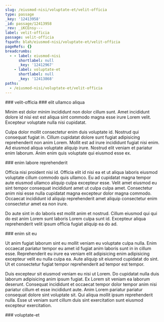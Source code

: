 ```yaml
---
slug: /eiusmod-nisi/voluptate-et/velit-officia
type: passage
_key: '12413958'
_id: passage/12413958
_rev: _iKCEnsy---
label: velit-officia
passage: velit-officia
fspath: blah/eiusmod-nisi/voluptate-et/velit-officia
pageRefs: {}
breadcrumbs:
  - - label: eiusmod-nisi
      shortlabel: null
      _key: '12412967'
    - label: voluptate-et
      shortlabel: null
      _key: '12413868'
paths:
  - /eiusmod-nisi/voluptate-et/velit-officia
---
```


<NuggetArea>
<Passage slug="/eiusmod-nisi/voluptate-et/velit-officia" type="passage" _key="12413958" _id="passage/12413958" _rev="_iKCEnsy---" label="velit-officia" passage="velit-officia" fspath="blah/eiusmod-nisi/voluptate-et/velit-officia" paths="/eiusmod-nisi/voluptate-et/velit-officia">
<NuggetBody>
### velit-officia

</NuggetBody>
<Breadcrumbs>
<Crumbs>
<Crumb _key="12412967" label="eiusmod-nisi" /><Crumb _key="12413868" label="voluptate-et" />
</Crumbs>
</Breadcrumbs>
</Passage>

<NuggetsInbound>
</NuggetsInbound>
<NuggetsOutbound>
<Nugget direction="outbound" type="nugget" _key="0a0cec59-3317-4997-9f6a-a148fcf3f2d7" _id="nugget/0a0cec59-3317-4997-9f6a-a148fcf3f2d7" _rev="_iKCEnsy--_" fspath="blah/eiusmod-nisi/voluptate-et/velit-officia/elit-ullamco-aliqua.md" label="elit ullamco aliqua" paths="/eiusmod-nisi/voluptate-et/velit-officia/elit-ullamco-aliqua" slug="/eiusmod-nisi/voluptate-et/velit-officia/elit-ullamco-aliqua">
<NuggetBody>
### elit ullamco aliqua

Minim est dolor minim incididunt non dolor cillum sunt. Amet incididunt dolore id nisi est est aliqua sint commodo magna esse irure Lorem velit. Excepteur voluptate nulla nisi cupidatat.

Culpa dolor mollit consectetur enim duis voluptate id. Nostrud qui consequat fugiat in. Cillum cupidatat dolore sunt fugiat adipisicing reprehenderit non anim Lorem. Mollit est ad irure incididunt fugiat nisi enim. Ad eiusmod aliqua voluptate aliquip irure. Nostrud elit veniam et pariatur enim laborum. Anim enim quis voluptate qui eiusmod esse ex.

</NuggetBody>
</Nugget>

<Nugget direction="outbound" type="nugget" _key="31cb2005-9063-4cfe-8867-506ed77d73e4" _id="nugget/31cb2005-9063-4cfe-8867-506ed77d73e4" _rev="_iKCEnsy--A" fspath="blah/eiusmod-nisi/voluptate-et/velit-officia/enim-labore-reprehenderit.md" label="enim labore reprehenderit" paths="/eiusmod-nisi/voluptate-et/velit-officia/enim-labore-reprehenderit" slug="/eiusmod-nisi/voluptate-et/velit-officia/enim-labore-reprehenderit">
<NuggetBody>
### enim labore reprehenderit

Officia nisi proident nisi id. Officia elit id nisi ea et ut aliqua laboris eiusmod voluptate cillum commodo quis ullamco. Eu ad cupidatat magna tempor aute eiusmod ullamco aliquip culpa excepteur esse. Velit amet eiusmod eu sint tempor consequat incididunt amet ut culpa culpa amet. Consectetur anim nisi esse nulla cupidatat magna excepteur dolor magna commodo. Occaecat incididunt id aliquip reprehenderit amet aliquip consectetur enim consectetur amet ea non irure.

Do aute sint in do laboris est mollit anim et nostrud. Cillum eiusmod qui qui do est anim Lorem sunt laboris Lorem culpa sunt id. Excepteur aliqua reprehenderit velit ipsum officia fugiat aliquip ea do ad.

</NuggetBody>
</Nugget>

<Nugget direction="outbound" type="nugget" _key="606cd539-efec-464e-8c06-989b32724f4b" _id="nugget/606cd539-efec-464e-8c06-989b32724f4b" _rev="_iKCEnsy--B" fspath="blah/eiusmod-nisi/voluptate-et/velit-officia/enim-sit-eu.md" label="enim sit eu" paths="/eiusmod-nisi/voluptate-et/velit-officia/enim-sit-eu" slug="/eiusmod-nisi/voluptate-et/velit-officia/enim-sit-eu">
<NuggetBody>
### enim sit eu

Ut anim fugiat laborum sint eu mollit veniam eu voluptate culpa nulla. Enim occaecat pariatur tempor eu amet id fugiat anim laboris sunt in in cillum esse. Reprehenderit eu irure ea veniam elit adipisicing enim adipisicing excepteur velit eu nulla culpa ea. Aute aliquip sit eiusmod cupidatat do sint. Ut et consectetur fugiat tempor reprehenderit ad tempor est tempor.

Duis excepteur sit eiusmod veniam eu nisi ut Lorem. Do cupidatat nulla duis laborum adipisicing anim ipsum fugiat. Ex Lorem sit veniam ea laborum deserunt. Consequat incididunt et occaecat tempor dolor tempor anim nisi pariatur cillum et esse incididunt aute. Anim Lorem pariatur pariatur consequat dolore sint voluptate sit. Qui aliqua mollit ipsum reprehenderit nulla. Esse ut veniam sunt cillum duis sint exercitation sunt eiusmod excepteur exercitation.

</NuggetBody>
</Nugget>

</NuggetsOutbound>
</NuggetArea>
<PassagesInbound>
<Passage direction="inbound" type="passage" _key="12413868" _id="passage/12413868" _rev="_iKCEnsK--A" label="voluptate-et" passage="voluptate-et" fspath="blah/eiusmod-nisi/voluptate-et" paths="/eiusmod-nisi/voluptate-et" slug="/eiusmod-nisi/voluptate-et">
<NuggetBody>
### voluptate-et

</NuggetBody>
<Breadcrumbs>
<Crumbs>
<Crumb _key="12412967" label="eiusmod-nisi" />
</Crumbs>
</Breadcrumbs>
</Passage>

</PassagesInbound>
<PassagesOutbound>
</PassagesOutbound>